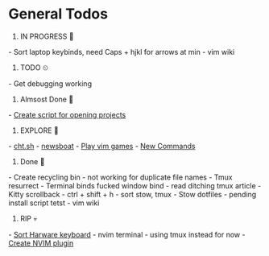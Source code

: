 = General Todos = 

# IN PROGRESS 🔨

- Sort laptop keybinds, need Caps + hjkl for arrows at min
- vim wiki

# TODO ⏲

- Get debugging working

# Almsost Done 🐂

- [[Create script for opening projects]] 
 
# EXPLORE 🎈

- [[cht.sh]]
- [[newsboat]] 
- [[Play vim games]] 
- [[New Commands]]

# Done 🍰

- Create recycling bin - not working for duplicate file names
- Tmux resurrect
- Terminal binds fucked window bind - read ditching tmux article 
- Kitty scrollback - ctrl + shift + h 
- sort stow, tmux
- Stow dotfiles - pending install script tetst
- vim wiki

 
# RIP 💀

- [[Sort Harware keyboard]] 
- nvim terminal - using tmux instead for now
- [[Create NVIM plugin]]

